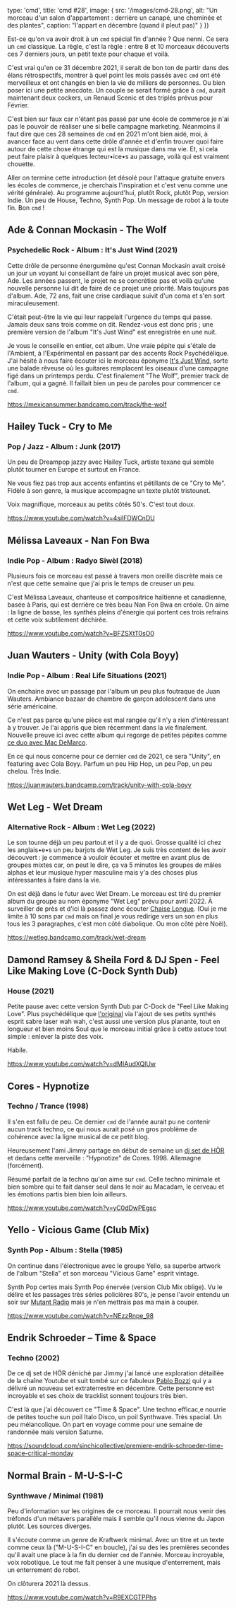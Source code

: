 
  type: 'cmd',
  title: 'cmd #28',
  image: {
    src: '/images/cmd-28.png',
    alt: "Un morceau d'un salon d'appartement : derrière un canapé, une cheminée et des plantes",
    caption: "l'appart en décembre (quand il pleut pas)"
  }
}) 

Est-ce qu'on va avoir droit à un `cmd` spécial fin d'année ? Que nenni. Ce sera un `cmd` classique. La règle, c'est la règle : entre 8 et 10 morceaux découverts ces 7 derniers jours, un petit texte pour chaque et voilà.

C'est vrai qu'en ce 31 décembre 2021, il serait de bon ton de partir dans des élans rétrospectifs, montrer à quel point les mois passés avec `cmd` ont été merveilleux et ont changés en bien la vie de milliers de personnes. Ou bien poser ici une petite anecdote. Un couple se serait formé grâce à `cmd`, aurait maintenant deux cockers, un Renaud Scenic et des triplés prévus pour Février.

C'est bien sur faux car n'étant pas passé par une école de commerce je n'ai pas le pouvoir de réaliser une si belle campagne marketing. Néanmoins il faut dire que ces 28 semaines de `cmd` en 2021 m'ont bien aidé, moi, à avancer face au vent dans cette drôle d'année et d'enfin trouver quoi faire autour de cette chose étrange qui est la musique dans ma vie. Et, si cela peut faire plaisir à quelques lecteur•ice•s au passage, voilà qui est vraiment chouette.

Aller on termine cette introduction (et désolé pour l'attaque gratuite envers les écoles de commerce,  je cherchais l'inspiration et c'est venu comme une vérité générale). Au programme aujourd'hui, plutôt Rock, plutôt Pop, version Indie. Un peu de House, Techno, Synth Pop. Un message de robot à la toute fin. Bon `cmd` !



## Ade & Connan Mockasin - The Wolf

### Psychedelic Rock - Album : It's Just Wind (2021)

Cette drôle de personne énergumène qu'est Connan Mockasin avait croisé un jour un voyant lui conseillant de faire un projet musical avec son père, Ade. Les années passent, le projet ne se concrétise pas et voilà qu'une nouvelle personne lui dit de faire de ce projet une priorité. Mais toujours pas d'album. Ade, 72 ans, fait une crise cardiaque suivit d'un coma et s'en sort miraculeusement.  

C'était peut-être la vie qui leur rappelait l'urgence du temps qui passe. Jamais deux sans trois comme on dit. Rendez-vous est donc pris ; une première version de l'album "It's Just Wind" est enregistrée en une nuit.

Je vous le conseille en entier, cet album. Une vraie pépite qui s'étale de l'Ambient, à l'Expérimental en passant par des accents Rock Psychédélique. J'ai hésité à nous faire écouter ici le morceau éponyme [It's Just Wind](https://mexicansummer.bandcamp.com/track/its-just-wind), sorte une balade rêveuse où les guitares remplacent les oiseaux d'une campagne figé dans un printemps perdu. C'est finalement "The Wolf", premier track de l'album, qui a gagné. Il faillait bien un peu de paroles pour commencer ce `cmd`.

https://mexicansummer.bandcamp.com/track/the-wolf



## Hailey Tuck - Cry to Me

### Pop / Jazz - Album : Junk (2017)

Un peu de Dreampop jazzy avec Hailey Tuck, artiste texane qui semble plutôt tourner en Europe et surtout en France. 

Ne vous fiez pas trop aux accents enfantins et pétillants de ce "Cry to Me". Fidèle à son genre, la musique accompagne un texte plutôt tristounet.

Voix magnifique, morceaux au petits côtés 50's. C'est tout doux.

https://www.youtube.com/watch?v=4silFDWCnDU



## Mélissa Laveaux - Nan Fon Bwa

### Indie Pop - Album : Radyo Siwèl (2018)

Plusieurs fois ce morceau est passé à travers mon oreille discrète mais ce n'est que cette semaine que j'ai pris le temps de creuser un peu. 

C'est Mélissa Laveaux, chanteuse et compositrice haïtienne et canadienne, basée à Paris, qui est derrière ce très beau Nan Fon Bwa en créole. On aime : la ligne de basse, les synthés pleins d'énergie qui portent ces trois refrains et cette voix subtilement déchirée.

https://www.youtube.com/watch?v=BFZSXtT0sO0



## Juan Wauters - Unity (with Cola Boyy)

### Indie Pop - Album : Real Life Situations (2021)

On enchaine avec un passage par l'album un peu plus foutraque de Juan Wauters. Ambiance bazaar de chambre de garçon adolescent dans une série américaine.

Ce n'est pas parce qu'une pièce est mal rangée qu'il n'y a rien d'intéressant à y trouver. Je l'ai appris que bien récemment dans la vie finalement. Nouvelle preuve ici avec cette album qui regorge de petites pépites comme [ce duo avec Mac DeMarco](https://juanwauters.bandcamp.com/track/real-with-mac-demarco).

En ce qui nous concerne pour ce dernier `cmd` de 2021, ce sera "Unity", en featuring avec Cola Boyy. Parfum un peu Hip Hop, un peu Pop, un peu chelou. Très Indie.

https://juanwauters.bandcamp.com/track/unity-with-cola-boyy



## Wet Leg - Wet Dream

### Alternative Rock - Album : Wet Leg (2022)

Le son tourne déjà un peu partout et il y a de quoi. Grosse qualité ici chez les anglais•e•s un peu barjots de Wet Leg. Je suis très content de les avoir découvert : je commence à vouloir écouter et mettre en avant plus de groupes mixtes car, on peut le dire, ça va 5 minutes les groupes de mâles alphas et leur musique hyper masculine mais y'a des choses plus intéressantes à faire dans la vie.

On est déjà dans le futur avec Wet Dream. Le morceau est tiré du premier album du groupe au nom éponyme "Wet Leg" prévu pour avril 2022. À surveiller de près et d'ici là passez donc écouter [Chaise Longue](https://wetleg.bandcamp.com/track/chaise-longue-1). (Oui je me limite à 10 sons par `cmd` mais on final je vous redirige vers un son en plus tous les 3 paragraphes, c'est mon côté diabolique. Ou mon côté père Noël).

https://wetleg.bandcamp.com/track/wet-dream



## Damond Ramsey & Sheila Ford & DJ Spen - Feel Like Making Love (C-Dock Synth Dub)

### House (2021)

Petite pause avec cette version Synth Dub par C-Dock de "Feel Like Making Love". Plus psychédélique que [l'original](https://www.youtube.com/watch?v=dMIAudXQlUw) via l'ajout de ses petits synthés esprit sabre laser wah wah, c'est aussi une version plus planante, tout en longueur et bien moins Soul que le morceau initial grâce à cette astuce tout simple : enlever la piste des voix. 

Habile.

https://www.youtube.com/watch?v=dMIAudXQlUw



## Cores - Hypnotize

### Techno / Trance (1998)

Il s'en est fallu de peu. Ce dernier `cmd` de l'année aurait pu ne contenir aucun track techno, ce qui nous aurait posé un gros problème de cohérence avec la ligne musical de ce petit blog.

Heureusement l'ami Jimmy partage en début de semaine un [dj set de HÖR](https://www.youtube.com/watch?v=SSbmuYekM-8) et dedans cette merveille : "Hypnotize" de Cores. 1998. Allemagne (forcément).

Résumé parfait de la techno qu'on aime sur `cmd`. Celle techno minimale et bien sombre qui te fait danser seul dans le noir au Macadam, le cerveau et les émotions partis bien bien loin ailleurs.

https://www.youtube.com/watch?v=yC0dDwPEgsc



## Yello - Vicious Game (Club Mix)

### Synth Pop - Album : Stella (1985)

On continue dans l'électronique avec le groupe Yello, sa superbe artwork de l'album "Stella" et son morceau "Vicious Game" esprit vintage.

Synth Pop certes mais Synth Pop énervée (version Club Mix oblige). Vu le délire et les passages très séries policières 80's, je pense l'avoir entendu un soir sur [Mutant Radio](https://mutantradio.net/) mais je n'en mettrais pas ma main à couper.

https://www.youtube.com/watch?v=NEzzRnpe_98



## Endrik Schroeder – Time & Space

### Techno (2002)

De ce dj set de HÖR déniché par Jimmy j'ai lancé une exploration détaillée de la chaîne Youtube et suit tombé sur ce fabuleux [Pablo Bozzi](https://www.youtube.com/watch?v=iEPMkN04kKk) qui y a délivré un nouveau set extraterrestre en décembre. Cette personne est incroyable et ses choix de tracklist sonnent toujours très bien.

C'est là que j'ai découvert ce "Time & Space". Une techno efficac,e nourrie de petites touche sun poil Italo Disco, un poil Synthwave. Très spacial. Un peu mélancolique. On part en voyage comme pour une semaine de randonnée mais version Saturne.

https://soundcloud.com/sinchicollective/premiere-endrik-schroeder-time-space-critical-monday



## Normal Brain - M-U-S-I-C

### Synthwave / Minimal (1981)

Peu d'information sur les origines de ce morceau. Il pourrait nous venir des tréfonds d'un métavers parallèle mais il semble qu'il nous vienne du Japon plutôt. Les sources diverges.

Il s'écoute comme un genre de Kraftwerk minimal. Avec un titre et un texte comme ceux là ("M-U-S-I-C" en boucle), j'ai su des les premières secondes qu'il avait une place à la fin du dernier `cmd` de l'année. Morceau incroyable, voix robotique. Le tout me fait penser à une musique d'enterrement, mais un enterrement de robot. 

On clôturera 2021 là dessus.

https://www.youtube.com/watch?v=R9EXCGTPPhs
